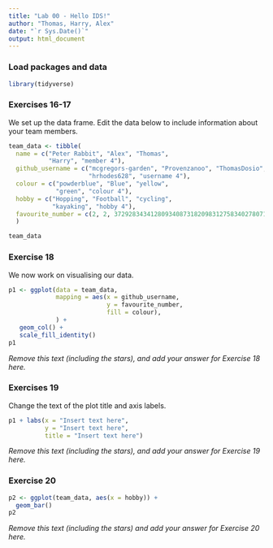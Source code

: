 ```yaml
---
title: "Lab 00 - Hello IDS!"
author: "Thomas, Harry, Alex"
date: "`r Sys.Date()`"
output: html_document
---
```


### Load packages and data

```r
library(tidyverse) 
```

### Exercises 16-17

We set up the data frame. Edit the data below to include information about your team members.

```r
team_data <- tibble(
  name = c("Peter Rabbit", "Alex", "Thomas", 
           "Harry", "member 4"),
  github_username = c("mcgregors-garden", "Provenzanoo", "ThomasDosio", 
                      "hrhodes628", "username 4"), 
  colour = c("powderblue", "Blue", "yellow", 
             "green", "colour 4"),
  hobby = c("Hopping", "Football", "cycling", 
            "kayaking", "hobby 4"),
  favourite_number = c(2, 2, 372928343412809340873182098312758340278071, 36, NA)
  )

team_data
```

### Exercise 18

We now work on visualising our data. 

```r
p1 <- ggplot(data = team_data, 
             mapping = aes(x = github_username, 
                           y = favourite_number,
                           fill = colour), 
             ) +
   geom_col() +
   scale_fill_identity()
p1
```


*Remove this text (including the stars), and add your answer for Exercise 18 here.*

### Exercises 19

Change the text of the plot title and axis labels.

```r
p1 + labs(x = "Insert text here", 
          y = "Insert text here",
          title = "Insert text here")
```

*Remove this text (including the stars), and add your answer for Exercise 19 here.*

### Exercise 20

```r
p2 <- ggplot(team_data, aes(x = hobby)) +
  geom_bar()
p2
```

*Remove this text (including the stars) and add your answer for Exercise 20 here.*
